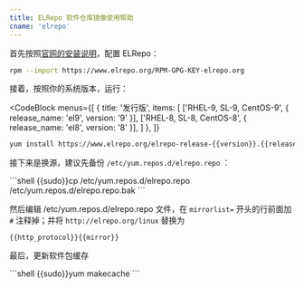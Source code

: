 ```yaml
---
title: ELRepo 软件仓库镜像使用帮助
cname: 'elrepo'
---
```


首先按照[官网的安装说明](https://elrepo.org/tiki/tiki-index.php)，配置 ELRepo：

```bash
rpm --import https://www.elrepo.org/RPM-GPG-KEY-elrepo.org
```

接着，按照你的系统版本，运行：

<CodeBlock
  menus={[
    {
      title: '发行版',
      items: [
        ['RHEL-9, SL-9, CentOS-9', { release_name: 'el9', version: '9' }],
        ['RHEL-8, SL-8, CentOS-8', { release_name: 'el8', version: '8' }],
      ]
    },
  ]}
>

```bash
yum install https://www.elrepo.org/elrepo-release-{{version}}.{{release_name}}.elrepo.noarch.rpm
```

</CodeBlock>

接下来是换源，建议先备份 `/etc/yum.repos.d/elrepo.repo` ：

<CodeBlock>
```shell
{{sudo}}cp /etc/yum.repos.d/elrepo.repo /etc/yum.repos.d/elrepo.repo.bak
```
</CodeBlock>

然后编辑 /etc/yum.repos.d/elrepo.repo 文件，在 `mirrorlist=` 开头的行前面加 `#` 注释掉；并将 `http://elrepo.org/linux` 替换为

<CodeBlock>

```
{{http_protocol}}{{mirror}}
```

</CodeBlock>

最后，更新软件包缓存

<CodeBlock>
```shell
{{sudo}}yum makecache
```
</CodeBlock>
